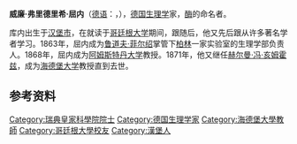 '''威廉·弗里德里希·屈内'''（[[德语|德语]]：'''{{lang|de|Wilhelm Friedrich Kühne}}'''，{{bd|1837年|3月28日|1900年|6月10日|catIdx=K}}），[[德国|德国]][[生理学|生理学]]家，[[酶|酶]]的命名者。

库内出生于[[汉堡市|汉堡市]]，在就读于[[哥廷根大学|哥廷根大学]]期间，跟随后，他又先后跟从许多著名学者学习。1863年，屈内成为[[鲁道夫·菲尔绍|鲁道夫·菲尔绍]]掌管下[[柏林|柏林]]一家实验室的生理学部负责人。1868年，屈内成为[[阿姆斯特丹大学|阿姆斯特丹大学]]教授。1871年，他又继任[[赫尔曼·冯·亥姆霍兹|赫尔曼·冯·亥姆霍兹]]，成为[[海德堡大学|海德堡大学]]教授直到去世。

==参考资料==
{{1911}}
{{Authority control}}
{{DEFAULTSORT:Kühne, Wilhelm}}
[[Category:瑞典皇家科學院院士|Category:瑞典皇家科學院院士]]
[[Category:德国生理学家|Category:德国生理学家]]
[[Category:海德堡大學教師|Category:海德堡大學教師]]
[[Category:哥廷根大學校友|Category:哥廷根大學校友]]
[[Category:漢堡人|Category:漢堡人]]